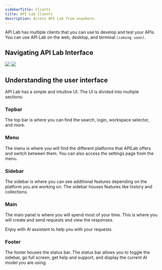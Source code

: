 ```yaml
---
sidebarTitle: Clients
title: API Lab Clients
description: Access API Lab from anywhere.
---
```



API Lab has multiple clients that you can use to develop and test your APIs. You can use API Lab on the web, desktop, and terminal `(coming soon)`.

<APILabClients />

## Navigating API Lab Interface

<Frame caption="API Lab UI">
  <img className="block border border-black/5 rounded-md dark:border-white/5 dark:hidden" src="/images/apilab-light.png" />
  <img className="hidden border border-black/5 rounded-md dark:border-white/5 dark:block" src="/images/apilab-dark.png" />
</Frame>

## Understanding the user interface

API Lab has a simple and intuitive UI. The UI is divided into multiple sections:

### Topbar

The top bar is where you can find the search, login, workspace selector, and more. 

### Menu

The menu is where you will find the different platforms that APILab offers and switch between them. You can also access the settings page from the menu.

### Sidebar

The sidebar is where you can see additional features depending on the platform you are working on. The sidebar houses features like history and collections.

### Main

The main panel is where you will spend most of your time. This is where you will create and send requests and view the responses.

Enjoy with AI assistant to help you with your requests.

### Footer

The footer houses the status bar. The status bar allows you to toggle the sidebar, go full screen, get help and support, and
display the current AI model you are using.
